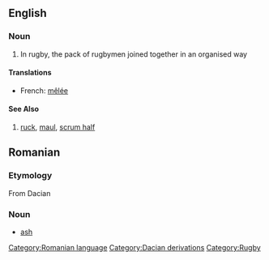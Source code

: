 ==English==
===Noun===
# In rugby, the pack of rugbymen joined together in an organised way
====Translations====
*French: [[mêlée]]
====See Also====
# [[ruck]], [[maul]], [[scrum half]]

== Romanian ==
=== Etymology ===
From Dacian
=== Noun ===
* [[ash]]

{{substub}}
[[Category:Romanian language]]
[[Category:Dacian derivations]]
[[Category:Rugby]]
